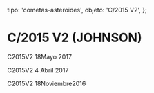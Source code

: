 
  tipo: 'cometas-asteroides',
  objeto: 'C/2015 V2',
};

# C/2015 V2 (JOHNSON)

<Imagen
  src="registro/c2015-v2_20170518_3_2015v2_20170517_i88.jpg"
  fecha="20170518"
/>

C2015V2 18Mayo 2017

<Imagen
  src="registro/c2015-v2_20170404_2_2015v2_20170404_i88.jpg"
  fecha="20170404"
/>

C2015V2 4 Abril 2017

<Imagen
  src="registro/c2015-v2_20161118_1_2015v2_20161118_i88.jpg"
  fecha="20161118"
/>

C2015V2 18Noviembre2016